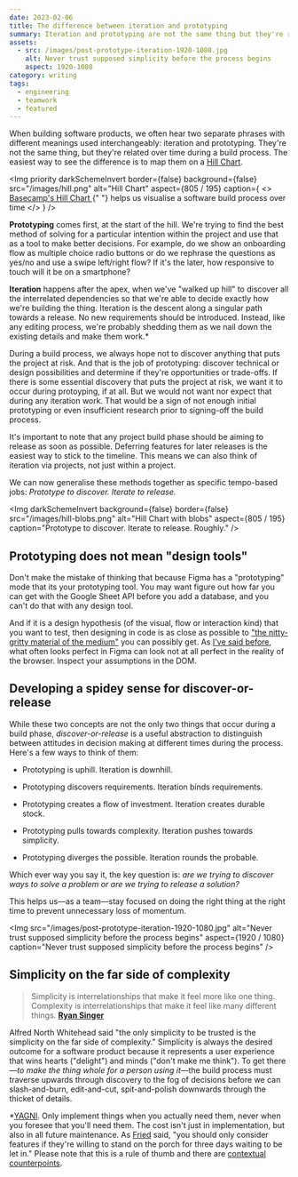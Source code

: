 ```yaml
---
date: 2023-02-06
title: The difference between iteration and prototyping
summary: Iteration and prototyping are not the same thing but they're related over time during a build process. To determine which method you're using, ask yourself are we trying to test a solution or are we trying to release a solution?
assets:
  - src: /images/post-prototype-iteration-1920-1080.jpg
    alt: Never trust supposed simplicity before the process begins
    aspect: 1920-1080
category: writing
tags:
  - engineering
  - teamwork
  - featured
---
```


When building software products, we often hear two separate phrases with different meanings used interchangeably: iteration and prototyping. They're not the same thing, but they're related over time during a build process. The easiest way to see the difference is to map them on a [Hill Chart](https://www.feltpresence.com/hills.html).

<Img
  priority
  darkSchemeInvert
  border={false}
  background={false}
  src="/images/hill.png"
  alt="Hill Chart"
  aspect={805 / 195}
  caption={
    <>
      <a
        href="https://www.feltpresence.com/hills.html"
        target="_blank"
        rel="noopener noreferrer"
      >
        Basecamp's Hill Chart
      </a>{" "}
      helps us visualise a software build process over time
    </>
  }
/>

**Prototyping** comes first, at the start of the hill. We're trying to find the best method of solving for a particular intention within the project and use that as a tool to make better decisions. For example, do we show an onboarding flow as multiple choice radio buttons or do we rephrase the questions as yes/no and use a swipe left/right flow? If it's the later, how responsive to touch will it be on a smartphone?

**Iteration** happens after the apex, when we've "walked up hill" to discover all the interrelated dependencies so that we're able to decide exactly how we're building the thing. Iteration is the descent along a singular path towards a release. No new requirements should be introduced. Instead, like any editing process, we're probably shedding them as we nail down the existing details and make them work.\*

During a build process, we always hope not to discover anything that puts the project at risk. And that is the job of prototyping: discover technical or design possibilities and determine if they're opportunities or trade-offs. If there is some essential discovery that puts the project at risk, we want it to occur during protoyping, if at all. But we would not want nor expect that during any iteration work. That would be a sign of not enough initial prototyping or even insufficient research prior to signing-off the build process.

It's important to note that any project build phase should be aiming to release as soon as possible. Deferring features for later releases is the easiest way to stick to the timeline. This means we can also think of iteration via projects, not just within a project.

We can now generalise these methods together as specific tempo-based jobs: _Prototype to discover. Iterate to release._

<Img
  darkSchemeInvert
  background={false}
  border={false}
  src="/images/hill-blobs.png"
  alt="Hill Chart with blobs"
  aspect={805 / 195}
  caption="Prototype to discover. Iterate to release. Roughly."
/>

## Prototyping does not mean "design tools"

Don't make the mistake of thinking that because Figma has a "prototyping" mode that its your prototyping tool. You may want figure out how far you can get with the Google Sheet API before you add a database, and you can't do that with any design tool.

And if it is a design hypothesis (of the visual, flow or interaction kind) that you want to test, then designing in code is as close as possible to ["the nitty-gritty material of the medium"](https://twitter.com/callumflack/status/1622380350562516992) you can possibly get. As [I've said before](/designers-should-code), what often looks perfect in Figma can look not at all perfect in the reality of the browser. Inspect your assumptions in the DOM.

## Developing a spidey sense for discover-or-release

While these two concepts are not the only two things that occur during a build phase, _discover-or-release_ is a useful abstraction to distinguish between attitudes in decision making at different times during the process. Here's a few ways to think of them:

- Prototyping is uphill. Iteration is downhill.

- Prototyping discovers requirements. Iteration binds requirements.

- Prototyping creates a flow of investment. Iteration creates durable stock.

- Prototyping pulls towards complexity. Iteration pushes towards simplicity.

- Prototyping diverges the possible. Iteration rounds the probable.

Which ever way you say it, the key question is: _are we trying to discover ways to solve a problem or are we trying to release a solution?_

This helps us—as a team—stay focused on doing the right thing at the right time to prevent unnecessary loss of momentum.

<Img
  src="/images/post-prototype-iteration-1920-1080.jpg"
  alt="Never trust supposed simplicity before the process begins"
  aspect={1920 / 1080}
  caption="Never trust supposed simplicity before the process begins"
/>

## Simplicity on the far side of complexity

> Simplicity is interrelationships that make it feel more like one thing.
> Complexity is interrelationships that make it feel like many different things.
> **[Ryan Singer](https://twitter.com/rjs/status/1572573848046014465?s=20&t=qJF31ambTfg5uYMubOwuNw)**

Alfred North Whitehead said "the only simplicity to be trusted is the simplicity on the far side of complexity." Simplicity is always the desired outcome for a software product because it represents a user experience that wins hearts ("delight") and minds ("don't make me think"). To get there—_to make the thing whole for a person using it_—the build process must traverse upwards through discovery to the fog of decisions before we can slash-and-burn, edit-and-cut, spit-and-polish downwards through the thicket of details.

<Note>

\*[YAGNI](https://martinfowler.com/bliki/Yagni.html). Only implement things
when you actually need them, never when you foresee that you'll need them.
The cost isn't just in implementation, but also in all future maintenance. As
[Fried](https://basecamp.com/gettingreal/05.3-start-with-no) said, "you should
only consider features if they're willing to stand on the porch for three days
waiting to be let in." Please note that this is a rule of thumb and there are
[contextual counterpoints](https://lukeplant.me.uk/blog/posts/yagni-exceptions/).

</Note>
